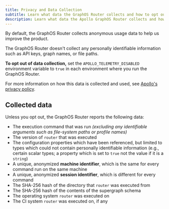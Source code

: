 ```yaml
---
title: Privacy and Data Collection
subtitle: Learn what data the GraphOS Router collects and how to opt out
description: Learn what data the Apollo GraphOS Router collects and how to opt out. By default, the router collects anonymous usage data to help improve the product.
---
```


By default, the GraphOS Router collects anonymous usage data to help us improve the product.

The GraphOS Router doesn't collect any personally identifiable information such as API keys, graph names, or file paths. 

<Tip>

**To opt out of data collection,** set the `APOLLO_TELEMETRY_DISABLED` environment variable to `true` in each environment where you run the GraphOS Router.

</Tip>

For more information on how this data is collected and used, see [Apollo's privacy policy](https://www.apollographql.com/privacy-policy/).

## Collected data

Unless you opt out, the GraphOS Router reports the following data:

- The execution command that was run _(excluding any identifiable arguments such as file-system paths or profile names)_
- The version of `router` that was executed
- The configuration properties which have been referenced, but limited to types which could not contain personally identifiable information (e.g., certain scalar types; a property which is set to `true` not the value if it is a `string`)
- A unique, anonymized **machine identifier**, which is the same for every command run on the same machine
- A unique, anonymized **session identifier**, which is different for every command
- The SHA-256 hash of the directory that `router` was executed from
- The SHA-256 hash of the contents of the supergraph schema
- The operating system `router` was executed on
- The CI system `router` was executed on, if any
